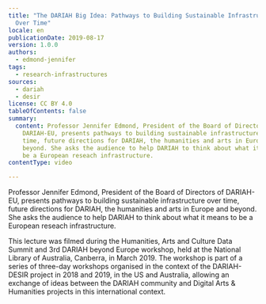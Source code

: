 ```yaml
---
title: "The DARIAH Big Idea: Pathways to Building Sustainable Infrastructure
  Over Time"
locale: en
publicationDate: 2019-08-17
version: 1.0.0
authors:
  - edmond-jennifer
tags:
  - research-infrastructures
sources:
  - dariah
  - desir
license: CC BY 4.0
tableOfContents: false
summary:
  content: Professor Jennifer Edmond, President of the Board of Directors of
    DARIAH-EU, presents pathways to building sustainable infrastructure over
    time, future directions for DARIAH, the humanities and arts in Europe and
    beyond. She asks the audience to help DARIAH to think about what it means to
    be a European reseach infrastructure.
contentType: video

---
```


Professor Jennifer Edmond, President of the Board of Directors of DARIAH-EU, presents pathways to building sustainable infrastructure over time, future directions for DARIAH, the humanities and arts in Europe and beyond. She asks the audience to help DARIAH to think about what it means to be a European reseach infrastructure.

This lecture was filmed during the Humanities, Arts and Culture Data Summit and 3rd DARIAH beyond Europe workshop, held at the National Library of Australia, Canberra, in March 2019. The workshop is part of a series of three-day workshops organised in the context of the DARIAH-DESIR project in 2018 and 2019, in the US and Australia, allowing an exchange of ideas between the DARIAH community and Digital Arts & Humanities projects in this international context.

<VideoCard
  title="The DARIAH Big Idea"
  subtitle="Pathways to Building Sustainable Infrastructure Over Time"
  id="GRd0lDpuNIA"
  image="images/jennifer-edmond.png"
/>
